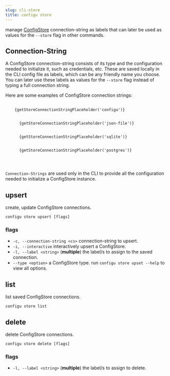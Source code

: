 ```yaml
---
slug: cli-store
title: configu store
---
```



manage [ConfigStore](/config-store) connection-string as labels that can later be used as values for the `--store` flag in other commands.

## Connection-String

A ConfigStore connection-string consists of its type and the configuration needed to initialize it, such as credentials, etc. These are saved locally in the CLI config file as labels, which can be any friendly name you choose. You can later use these labels as values for the `--store` flag instead of typing a full connection string.

Here are some examples of ConfigStore connection strings:

<pre>
  <code>
    {getStoreConnectionStringPlaceholder('configu')}
      <br />
      {getStoreConnectionStringPlaceholder('json-file')}
      <br />
      {getStoreConnectionStringPlaceholder('sqlite')}
      <br />
      {getStoreConnectionStringPlaceholder('postgres')}
      <br />
  </code>
</pre>

<Admonition type="info">

`Connection-Strings` are used only in the CLI to provide all the configuration needed to initialize a ConfigStore instance.

</Admonition>

## upsert

create, update ConfigStore connections.

```shell
configu store upsert [flags]
```

### flags

- `-c, --connection-string <cs>` connection-string to upsert.
- `-i, --interactive` interactively upsert a ConfigStore.
- `-l, --label <string>` (**multiple**) the label/s to assign to the saved connection.
- `--type <option>` a ConfigStore type. run `configu store upset --help` to view all options.

## list

list saved ConfigStore connections.

```shell
configu store list
```

## delete

delete ConfigStore connections.

```shell
configu store delete [flags]
```

### flags

- `-l, --label <string>` (**multiple**) the label/s to assign to delete.
